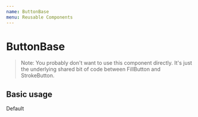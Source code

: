 ```yaml
---
name: ButtonBase
menu: Reusable Components
---
```



# ButtonBase

> Note: You probably don't want to use this component directly. It's just the
> underlying shared bit of code between FillButton and StrokeButton.

<Props of={ButtonBase} />

## Basic usage

<Playground>
  <ButtonBase>Default</ButtonBase>
</Playground>

